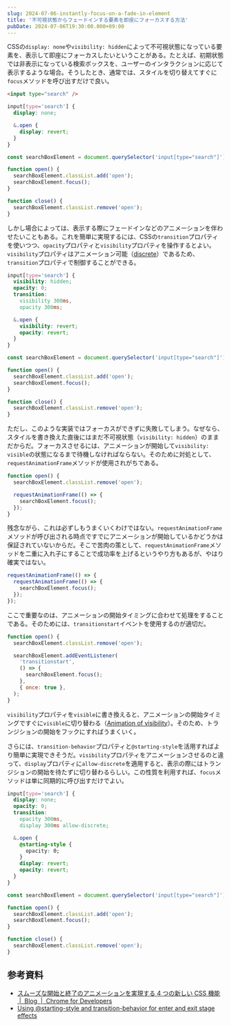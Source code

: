 ```yaml
---
slug: 2024-07-06-instantly-focus-on-a-fade-in-element
title: '不可視状態からフェードインする要素を即座にフォーカスする方法'
pubDate: 2024-07-06T19:30:00.000+09:00
---
```


CSSの`display: none`や`visibility: hidden`によって不可視状態になっている要素を、表示して即座にフォーカスしたいということがある。たとえば、初期状態では非表示になっている検索ボックスを、ユーザーのインタラクションに応じて表示するような場合。そうしたとき、通常では、スタイルを切り替えてすぐに`focus`メソッドを呼び出すだけで良い。

```html
<input type="search" />
```

```css
input[type='search'] {
  display: none;

  &.open {
    display: revert;
  }
}
```

```js
const searchBoxElement = document.querySelector('input[type="search"]');

function open() {
  searchBoxElement.classList.add('open');
  searchBoxElement.focus();
}

function close() {
  searchBoxElement.classList.remove('open');
}
```

しかし場合によっては、表示する際にフェードインなどのアニメーションを伴わせたいこともある。これを簡単に実現するには、CSSの`transition`プロパティを使いつつ、`opacity`プロパティと`visibility`プロパティを操作するとよい。`visibility`プロパティはアニメーション可能（[discrete](https://www.w3.org/TR/web-animations/#discrete)）であるため、`transition`プロパティで制御することができる。

```css
input[type='search'] {
  visibility: hidden;
  opacity: 0;
  transition:
    visibility 300ms,
    opacity 300ms;

  &.open {
    visibility: revert;
    opacity: revert;
  }
}
```

```js
const searchBoxElement = document.querySelector('input[type="search"]');

function open() {
  searchBoxElement.classList.add('open');
  searchBoxElement.focus();
}

function close() {
  searchBoxElement.classList.remove('open');
}
```

ただし、このような実装ではフォーカスができずに失敗してしまう。なぜなら、スタイルを書き換えた直後にはまだ不可視状態（`visibility: hidden`）のままだからだ。フォーカスさせるには、アニメーションが開始して`visibility: visible`の状態になるまで待機しなければならない。そのために対処として、`requestAnimationFrame`メソッドが使用されがちである。

```js
function open() {
  searchBoxElement.classList.remove('open');

  requestAnimationFrame(() => {
    searchBoxElement.focus();
  });
}
```

残念ながら、これは必ずしもうまくいくわけではない。`requestAnimationFrame`メソッドが呼び出される時点ですでにアニメーションが開始しているかどうかは保証されていないからだ。そこで苦肉の策として、`requestAnimationFrame`メソッドを二重に入れ子にすることで成功率を上げるというやり方もあるが、やはり確実ではない。

```js
requestAnimationFrame(() => {
  requestAnimationFrame(() => {
    searchBoxElement.focus();
  });
});
```

ここで重要なのは、アニメーションの開始タイミングに合わせて処理をすることである。そのためには、`transitionstart`イベントを使用するのが適切だ。

```js
function open() {
  searchBoxElement.classList.remove('open');

  searchBoxElement.addEventListener(
    'transitionstart',
    () => {
      searchBoxElement.focus();
    },
    { once: true },
  );
}
```

`visibility`プロパティを`visible`に書き換えると、アニメーションの開始タイミングですぐに`visible`に切り替わる（[Animation of visibility](https://drafts.csswg.org/web-animations-1/#animating-visibility)）。そのため、トランジションの開始をフックにすればうまくいく。

さらには、`transition-behavior`プロパティと`@starting-style`を活用すればより簡単に実現できそうだ。`visibility`プロパティをアニメーションさせるのと違って、`display`プロパティに`allow-discrete`を適用すると、表示の際にはトランジションの開始を待たずに切り替わるらしい。この性質を利用すれば、`focus`メソッドは単に同期的に呼び出すだけでよい。

```css
input[type='search'] {
  display: none;
  opacity: 0;
  transition:
    opacity 300ms,
    display 300ms allow-discrete;

  &.open {
    @starting-style {
      opacity: 0;
    }
    display: revert;
    opacity: revert;
  }
}
```

```js
const searchBoxElement = document.querySelector('input[type="search"]');

function open() {
  searchBoxElement.classList.add('open');
  searchBoxElement.focus();
}

function close() {
  searchBoxElement.classList.remove('open');
}
```

## 参考資料

- [スムーズな開始と終了のアニメーションを実現する 4 つの新しい CSS 機能  |  Blog  |  Chrome for Developers](https://developer.chrome.com/blog/entry-exit-animations?hl=ja)
- [Using @starting-style and transition-behavior for enter and exit stage effects](https://nerdy.dev/using-starting-style-and-transition-behavior-for-enter-and-exit-stage-effects)
